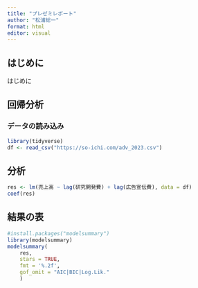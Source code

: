 ```yaml
---
title: "プレゼミレポート"
author: "松浦総一"
format: html
editor: visual
---
```


## はじめに

はじめに

## 回帰分析

### データの読み込み

```r
library(tidyverse)
df <- read_csv("https://so-ichi.com/adv_2023.csv")
```

## 分析

```r
res <- lm(売上高 ~ lag(研究開発費) + lag(広告宣伝費), data = df)
coef(res)
```

## 結果の表

```r
#install.packages("modelsummary")
library(modelsummary)
modelsummary(
    res,
    stars = TRUE,
    fmt = '%.2f',
    gof_omit = "AIC|BIC|Log.Lik."
    )
```

